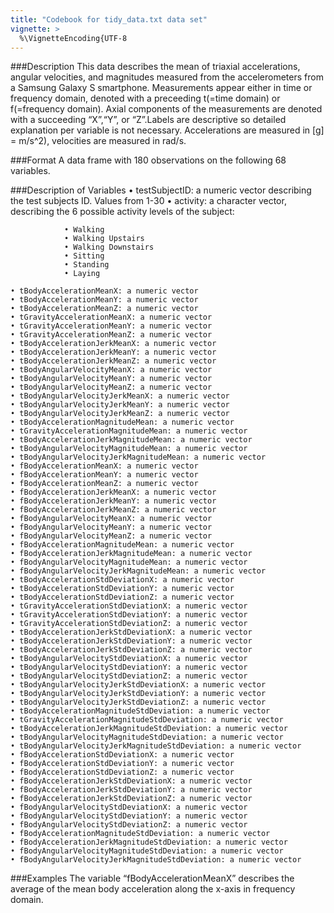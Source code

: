 ```yaml
---
title: "Codebook for tidy_data.txt data set"
vignette: >
  %\VignetteEncoding{UTF-8 
---
```


###Description
This data describes the mean of triaxial accelerations, angular velocities, and magnitudes measured from the accelerometers from a Samsung Galaxy S smartphone. Measurements appear either in time or frequency domain, denoted with a preceeding t(=time domain) or f(=frequency domain). Axial components of the measurements are denoted with a succeeding "X","Y", or "Z".Labels are descriptive so detailed explanation per variable is not necessary. Accelerations are measured in [g] = m/s^2), velocities are measured in rad/s. 

###Format
  A data frame with 180 observations on the following 68 variables.
  
###Description of Variables
    • testSubjectID: a numeric vector describing the test subjects ID. Values from 1-30
    • activity: a character vector, describing the 6 possible activity levels of the subject: 

                • Walking 
                • Walking Upstairs 
                • Walking Downstairs 
                • Sitting 
                • Standing 
                • Laying 
        
    • tBodyAccelerationMeanX: a numeric vector 
    • tBodyAccelerationMeanY: a numeric vector 
    • tBodyAccelerationMeanZ: a numeric vector 
    • tGravityAccelerationMeanX: a numeric vector 
    • tGravityAccelerationMeanY: a numeric vector 
    • tGravityAccelerationMeanZ: a numeric vector 
    • tBodyAccelerationJerkMeanX: a numeric vector 
    • tBodyAccelerationJerkMeanY: a numeric vector 
    • tBodyAccelerationJerkMeanZ: a numeric vector 
    • tBodyAngularVelocityMeanX: a numeric vector 
    • tBodyAngularVelocityMeanY: a numeric vector 
    • tBodyAngularVelocityMeanZ: a numeric vector 
    • tBodyAngularVelocityJerkMeanX: a numeric vector 
    • tBodyAngularVelocityJerkMeanY: a numeric vector 
    • tBodyAngularVelocityJerkMeanZ: a numeric vector 
    • tBodyAccelerationMagnitudeMean: a numeric vector 
    • tGravityAccelerationMagnitudeMean: a numeric vector 
    • tBodyAccelerationJerkMagnitudeMean: a numeric vector 
    • tBodyAngularVelocityMagnitudeMean: a numeric vector 
    • tBodyAngularVelocityJerkMagnitudeMean: a numeric vector 
    • fBodyAccelerationMeanX: a numeric vector 
    • fBodyAccelerationMeanY: a numeric vector 
    • fBodyAccelerationMeanZ: a numeric vector 
    • fBodyAccelerationJerkMeanX: a numeric vector 
    • fBodyAccelerationJerkMeanY: a numeric vector 
    • fBodyAccelerationJerkMeanZ: a numeric vector 
    • fBodyAngularVelocityMeanX: a numeric vector 
    • fBodyAngularVelocityMeanY: a numeric vector 
    • fBodyAngularVelocityMeanZ: a numeric vector 
    • fBodyAccelerationMagnitudeMean: a numeric vector 
    • fBodyAccelerationJerkMagnitudeMean: a numeric vector 
    • fBodyAngularVelocityMagnitudeMean: a numeric vector 
    • fBodyAngularVelocityJerkMagnitudeMean: a numeric vector 
    • tBodyAccelerationStdDeviationX: a numeric vector 
    • tBodyAccelerationStdDeviationY: a numeric vector 
    • tBodyAccelerationStdDeviationZ: a numeric vector 
    • tGravityAccelerationStdDeviationX: a numeric vector 
    • tGravityAccelerationStdDeviationY: a numeric vector 
    • tGravityAccelerationStdDeviationZ: a numeric vector 
    • tBodyAccelerationJerkStdDeviationX: a numeric vector 
    • tBodyAccelerationJerkStdDeviationY: a numeric vector 
    • tBodyAccelerationJerkStdDeviationZ: a numeric vector 
    • tBodyAngularVelocityStdDeviationX: a numeric vector 
    • tBodyAngularVelocityStdDeviationY: a numeric vector 
    • tBodyAngularVelocityStdDeviationZ: a numeric vector 
    • tBodyAngularVelocityJerkStdDeviationX: a numeric vector 
    • tBodyAngularVelocityJerkStdDeviationY: a numeric vector 
    • tBodyAngularVelocityJerkStdDeviationZ: a numeric vector 
    • tBodyAccelerationMagnitudeStdDeviation: a numeric vector 
    • tGravityAccelerationMagnitudeStdDeviation: a numeric vector 
    • tBodyAccelerationJerkMagnitudeStdDeviation: a numeric vector 
    • tBodyAngularVelocityMagnitudeStdDeviation: a numeric vector 
    • tBodyAngularVelocityJerkMagnitudeStdDeviation: a numeric vector 
    • fBodyAccelerationStdDeviationX: a numeric vector 
    • fBodyAccelerationStdDeviationY: a numeric vector 
    • fBodyAccelerationStdDeviationZ: a numeric vector 
    • fBodyAccelerationJerkStdDeviationX: a numeric vector 
    • fBodyAccelerationJerkStdDeviationY: a numeric vector 
    • fBodyAccelerationJerkStdDeviationZ: a numeric vector 
    • fBodyAngularVelocityStdDeviationX: a numeric vector 
    • fBodyAngularVelocityStdDeviationY: a numeric vector 
    • fBodyAngularVelocityStdDeviationZ: a numeric vector 
    • fBodyAccelerationMagnitudeStdDeviation: a numeric vector 
    • fBodyAccelerationJerkMagnitudeStdDeviation: a numeric vector 
    • fBodyAngularVelocityMagnitudeStdDeviation: a numeric vector 
    • fBodyAngularVelocityJerkMagnitudeStdDeviation: a numeric vector 

###Examples
The variable "fBodyAccelerationMeanX" describes the average of the mean body acceleration along the x-axis in frequency domain.

